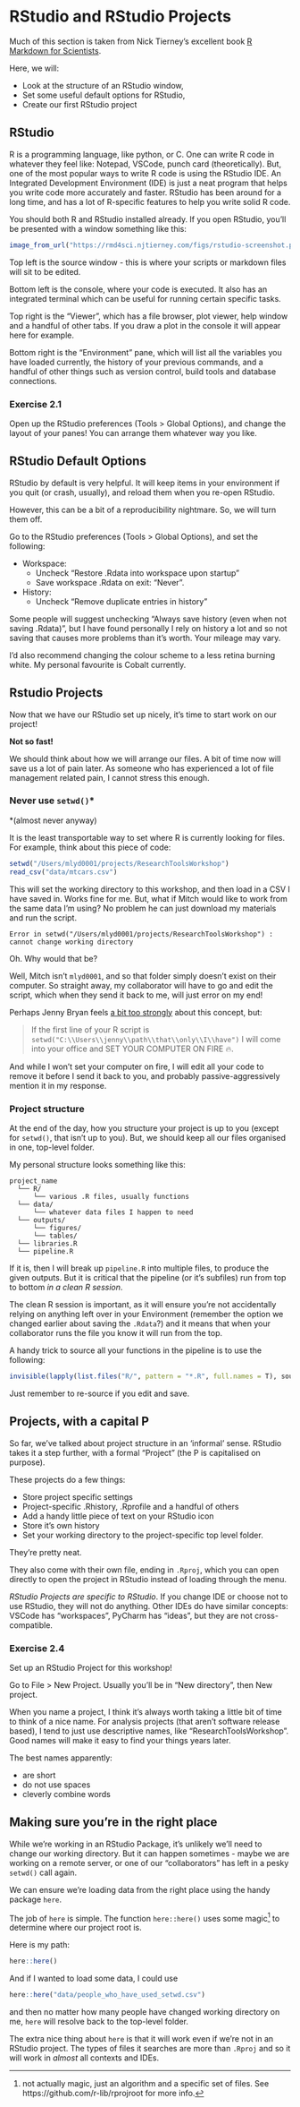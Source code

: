 # RStudio and RStudio Projects

Much of this section is taken from Nick Tierney's excellent book [R Markdown for
Scientists](https://rmd4sci.njtierney.com/rstudio-what-and-why.html).

Here, we will:

  - Look at the structure of an RStudio window,
  - Set some useful default options for RStudio,
  - Create our first RStudio project

## RStudio

R is a programming language, like python, or C. One can write R code in whatever
they feel like: Notepad, VSCode, punch card (theoretically). But, one of the
most popular ways to write R code is using the RStudio IDE. An Integrated
Development Environment (IDE) is just a neat program that helps you write code
more accurately and faster. RStudio has been around for a long time, and has a
lot of R-specific features to help you write solid R code.

You should both R and RStudio installed already. If you open RStudio, you'll be
presented with a window something like this:

``` r
image_from_url("https://rmd4sci.njtierney.com/figs/rstudio-screenshot.png")
```

Top left is the source window - this is where your scripts or markdown files
will sit to be edited.

Bottom left is the console, where your code is executed. It also has an
integrated terminal which can be useful for running certain specific tasks.

Top right is the "Viewer", which has a file browser, plot viewer, help window
and a handful of other tabs. If you draw a plot in the console it will appear
here for example.

Bottom right is the "Environment" pane, which will list all the variables you
have loaded currently, the history of your previous commands, and a handful of
other things such as version control, build tools and database connections.

### Exercise 2.1

Open up the RStudio preferences (Tools \> Global Options), and change the layout
of your panes! You can arrange them whatever way you like.

## RStudio Default Options

RStudio by default is very helpful. It will keep items in your environment if
you quit (or crash, usually), and reload them when you re-open RStudio.

However, this can be a bit of a reproducibility nightmare. So, we will turn them
off.

Go to the RStudio preferences (Tools \> Global Options), and set the following:

  - Workspace:
      - Uncheck "Restore .Rdata into workspace upon startup"
      - Save workspace .Rdata on exit: "Never".
  - History:
      - Uncheck "Remove duplicate entries in history"

Some people will suggest unchecking "Always save history (even when not saving
.Rdata)", but I have found personally I rely on history a lot and so not saving
that causes more problems than it's worth. Your mileage may vary.

I'd also recommend changing the colour scheme to a less retina burning white. My
personal favourite is Cobalt currently.

## Rstudio Projects

Now that we have our RStudio set up nicely, it's time to start work on our
project!

**Not so fast!**

We should think about how we will arrange our files. A bit of time now will save
us a lot of pain later. As someone who has experienced a lot of file management
related pain, I cannot stress this enough.

### Never use `setwd()`\*

\*(almost never anyway)

It is the least transportable way to set where R is currently looking for files.
For example, think about this piece of code:

``` r
setwd("/Users/mlyd0001/projects/ResearchToolsWorkshop")
read_csv("data/mtcars.csv")
```

This will set the working directory to this workshop, and then load in a CSV I
have saved in. Works fine for me. But, what if Mitch would like to work from the
same data I'm using? No problem he can just download my materials and run the
script.

    Error in setwd("/Users/mlyd0001/projects/ResearchToolsWorkshop") : cannot change working directory

Oh. Why would that be?

Well, Mitch isn't `mlyd0001`, and so that folder simply doesn't exist on their
computer. So straight away, my collaborator will have to go and edit the script,
which when they send it back to me, will just error on my end!

Perhaps Jenny Bryan feels [a bit too
strongly](https://www.tidyverse.org/blog/2017/12/workflow-vs-script/) about this
concept, but:

> If the first line of your R script is
> `setwd("C:\\Users\\jenny\\path\\that\\only\\I\\have")` I will come into your
> office and SET YOUR COMPUTER ON FIRE 🔥.

And while I won't set your computer on fire, I will edit all your code to remove
it before I send it back to you, and probably passive-aggressively mention it in
my response.

### Project structure

At the end of the day, how you structure your project is up to you (except for
`setwd()`, that isn't up to you). But, we should keep all our files organised in
one, top-level folder.

My personal structure looks something like this:

    project_name
      └── R/
          └── various .R files, usually functions
      └── data/
          └── whatever data files I happen to need
      └── outputs/
          └── figures/
          └── tables/
      └── libraries.R
      └── pipeline.R

If it is, then I will break up `pipeline.R` into multiple files, to produce the
given outputs. But it is critical that the pipeline (or it's subfiles) run from
top to bottom *in a clean R session*.

The clean R session is important, as it will ensure you're not accidentally
relying on anything left over in your Environment (remember the option we
changed earlier about saving the `.Rdata`?) and it means that when your
collaborator runs the file you know it will run from the top.

A handy trick to source all your functions in the pipeline is to use the
following:

``` r
invisible(lapply(list.files("R/", pattern = "*.R", full.names = T), source))
```

Just remember to re-source if you edit and save.

## Projects, with a capital P

So far, we've talked about project structure in an 'informal' sense. RStudio
takes it a step further, with a formal "Project" (the P is capitalised on
purpose).

These projects do a few things:

  - Store project specific settings
  - Project-specific .Rhistory, .Rprofile and a handful of others
  - Add a handy little piece of text on your RStudio icon
  - Store it's own history
  - Set your working directory to the project-specific top level folder.

They're pretty neat.

They also come with their own file, ending in `.Rproj`, which you can open
directly to open the project in RStudio instead of loading through the menu.

*RStudio Projects are specific to RStudio*. If you change IDE or choose not to
use RStudio, they will not do anything. Other IDEs do have similar concepts:
VSCode has "workspaces", PyCharm has "ideas", but they are not cross-compatible.

### Exercise 2.4

Set up an RStudio Project for this workshop!

Go to File \> New Project. Usually you'll be in "New directory", then New
project.

When you name a project, I think it's always worth taking a little bit of time
to think of a nice name. For analysis projects (that aren't software release
based), I tend to just use descriptive names, like "ResearchToolsWorkshop". Good
names will make it easy to find your things years later.

The best names apparently:

  - are short
  - do not use spaces
  - cleverly combine words

## Making sure you're in the right place

While we're working in an RStudio Package, it's unlikely we'll need to change
our working directory. But it can happen sometimes - maybe we are working on a
remote server, or one of our "collaborators" has left in a pesky `setwd()` call
again.

We can ensure we're loading data from the right place using the handy package
`here`.

The job of `here` is simple. The function `here::here()` uses some magic^[not
actually magic, just an algorithm and a specific set of files. See
https://github.com/r-lib/rprojroot for more info.] to determine where our
project root is.

Here is my path:

``` r
here::here()
```

And if I wanted to load some data, I could use

``` r
here::here("data/people_who_have_used_setwd.csv")
```

and then no matter how many people have changed working directory on me, `here`
will resolve back to the top-level folder.

The extra nice thing about `here` is that it will work even if we're not in an
RStudio project. The types of files it searches are more than `.Rproj` and so it
will work in *almost* all contexts and IDEs.
